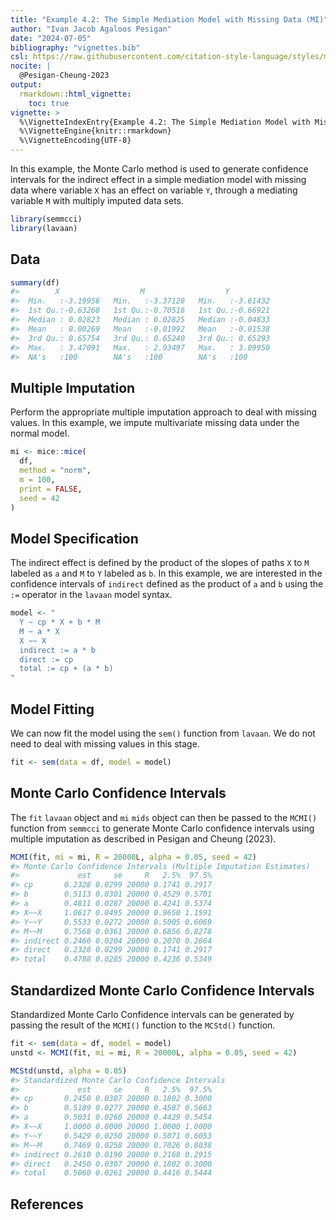 ```yaml
---
title: "Example 4.2: The Simple Mediation Model with Missing Data (MI)"
author: "Ivan Jacob Agaloos Pesigan"
date: "2024-07-05"
bibliography: "vignettes.bib"
csl: https://raw.githubusercontent.com/citation-style-language/styles/master/apa.csl
nocite: |
  @Pesigan-Cheung-2023
output:
  rmarkdown::html_vignette:
    toc: true
vignette: >
  %\VignetteIndexEntry{Example 4.2: The Simple Mediation Model with Missing Data (MI)}
  %\VignetteEngine{knitr::rmarkdown}
  %\VignetteEncoding{UTF-8}
---
```


<!-- vignettes/example-4-2-simple-miss-mi.Rmd is generated from .setup/vignettes/example-4-2-simple-miss-mi.Rmd.orig. Please edit that file -->





In this example,
the Monte Carlo method is used to generate confidence intervals
for the indirect effect in a simple mediation model with missing data
where
variable `X` has an effect on variable `Y`,
through a mediating variable `M`
with multiply imputed data sets.


``` r
library(semmcci)
library(lavaan)
```

## Data




``` r
summary(df)
#>        X                  M                  Y           
#>  Min.   :-3.19956   Min.   :-3.37128   Min.   :-3.61432  
#>  1st Qu.:-0.63268   1st Qu.:-0.70516   1st Qu.:-0.66921  
#>  Median : 0.02823   Median : 0.02825   Median :-0.04833  
#>  Mean   : 0.00269   Mean   :-0.01992   Mean   :-0.01538  
#>  3rd Qu.: 0.65754   3rd Qu.: 0.65240   3rd Qu.: 0.65293  
#>  Max.   : 3.47091   Max.   : 2.93497   Max.   : 3.09950  
#>  NA's   :100        NA's   :100        NA's   :100
```

## Multiple Imputation

Perform the appropriate multiple imputation approach to deal with missing values.
In this example, we impute multivariate missing data under the normal model.


``` r
mi <- mice::mice(
  df,
  method = "norm",
  m = 100,
  print = FALSE,
  seed = 42
)
```

## Model Specification

The indirect effect is defined by the product of the slopes
of paths `X` to `M` labeled as `a` and `M` to `Y` labeled as `b`.
In this example, we are interested in the confidence intervals of `indirect`
defined as the product of `a` and `b` using the `:=` operator
in the `lavaan` model syntax.


``` r
model <- "
  Y ~ cp * X + b * M
  M ~ a * X
  X ~~ X
  indirect := a * b
  direct := cp
  total := cp + (a * b)
"
```

## Model Fitting

We can now fit the model using the `sem()` function from `lavaan`.
We do not need to deal with missing values in this stage.


``` r
fit <- sem(data = df, model = model)
```

## Monte Carlo Confidence Intervals

The `fit` `lavaan` object and `mi` `mids` object can then be passed to the `MCMI()` function from `semmcci`
to generate Monte Carlo confidence intervals
using multiple imputation
as described in Pesigan and Cheung (2023).


``` r
MCMI(fit, mi = mi, R = 20000L, alpha = 0.05, seed = 42)
#> Monte Carlo Confidence Intervals (Multiple Imputation Estimates)
#>             est     se     R   2.5%  97.5%
#> cp       0.2328 0.0299 20000 0.1741 0.2917
#> b        0.5113 0.0301 20000 0.4529 0.5701
#> a        0.4811 0.0287 20000 0.4241 0.5374
#> X~~X     1.0617 0.0495 20000 0.9650 1.1591
#> Y~~Y     0.5533 0.0272 20000 0.5005 0.6069
#> M~~M     0.7568 0.0361 20000 0.6856 0.8278
#> indirect 0.2460 0.0204 20000 0.2070 0.2864
#> direct   0.2328 0.0299 20000 0.1741 0.2917
#> total    0.4788 0.0285 20000 0.4236 0.5349
```

## Standardized Monte Carlo Confidence Intervals

Standardized Monte Carlo Confidence intervals can be generated by passing the result of the `MCMI()` function to the `MCStd()` function.


``` r
fit <- sem(data = df, model = model)
unstd <- MCMI(fit, mi = mi, R = 20000L, alpha = 0.05, seed = 42)
```


``` r
MCStd(unstd, alpha = 0.05)
#> Standardized Monte Carlo Confidence Intervals
#>             est     se     R   2.5%  97.5%
#> cp       0.2450 0.0307 20000 0.1802 0.3000
#> b        0.5189 0.0277 20000 0.4587 0.5663
#> a        0.5031 0.0260 20000 0.4429 0.5454
#> X~~X     1.0000 0.0000 20000 1.0000 1.0000
#> Y~~Y     0.5429 0.0250 20000 0.5071 0.6053
#> M~~M     0.7469 0.0258 20000 0.7026 0.8038
#> indirect 0.2610 0.0190 20000 0.2168 0.2915
#> direct   0.2450 0.0307 20000 0.1802 0.3000
#> total    0.5060 0.0261 20000 0.4416 0.5444
```

## References
